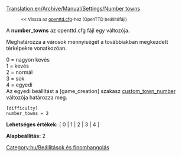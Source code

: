 [[Translation:en/Archive/Manual/Settings/Number towns]]

:<small><< Vissza az [[hu/Archive/Manual/Settings/Openttd.cfg|openttd.cfg]]-hez (OpenTTD beállítófájl)</small>


A '''number_towns''' az openttd.cfg fájl egy változója.

Meghatározza a városok mennyiségét a továbbiakban megkezdett térképekre vonatkozóan.

0 = nagyon kevés<br>
1 = kevés<br>
2 = normál<br>
3 = sok<br>
4 = egyedi<br>

Az egyedi beállítást a <nowiki>[game_creation]</nowiki> szakasz [[hu/Custom town number|custom_town_number]] változója határozza meg.

<pre>
[difficulty]
number_towns = 2
</pre>

'''Lehetséges értékek:''' [ 0 | 1 | 2 | 3 | 4 ]

'''Alapbeállítás:''' 2


[[Category:hu/Beállítások és finomhangolás]]